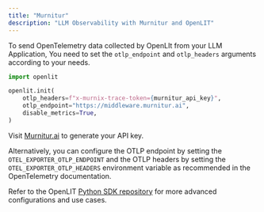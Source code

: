 ```yaml
---
title: "Murnitur"
description: "LLM Observability with Murnitur and OpenLIT"
---
```


To send OpenTelemetry data collected by OpenLIt from your LLM Application, You need to set the `otlp_endpoint` and `otlp_headers` arguments according to your needs.

```python
import openlit

openlit.init(
    otlp_headers=f"x-murnix-trace-token={murnitur_api_key}",
    otlp_endpoint="https://middleware.murnitur.ai",
    disable_metrics=True,
)
```

Visit [Murnitur.ai](https://murnitur.ai) to generate your API key.

Alternatively, you can configure the OTLP endpoint by setting the `OTEL_EXPORTER_OTLP_ENDPOINT` and the OTLP headers by setting the `OTEL_EXPORTER_OTLP_HEADERS` environment variable as recommended in the OpenTelemetry documentation.

Refer to the OpenLIT [Python SDK repository](https://github.com/openlit/openlit/tree/main/sdk/python) for more advanced configurations and use cases.
